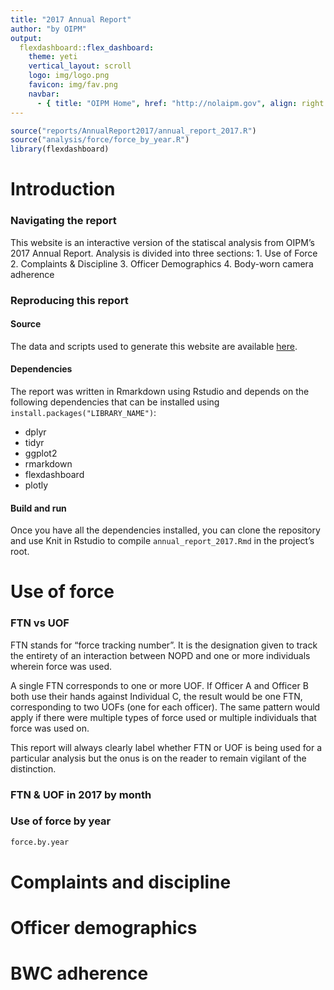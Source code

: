 ```yaml
---
title: "2017 Annual Report"
author: "by OIPM"
output: 
  flexdashboard::flex_dashboard:
    theme: yeti
    vertical_layout: scroll
    logo: img/logo.png
    favicon: img/fav.png
    navbar:
      - { title: "OIPM Home", href: "http://nolaipm.gov", align: right }
---
```


```r
source("reports/AnnualReport2017/annual_report_2017.R")
source("analysis/force/force_by_year.R")
library(flexdashboard)
```

Introduction
===================================== 

### Navigating the report
This website is an interactive version of the statiscal analysis from OIPM's 2017 Annual Report. Analysis is divided into three sections:
1. Use of Force
2. Complaints & Discipline
3. Officer Demographics
4. Body-worn camera adherence

### Reproducing this report

#### Source
The data and scripts used to generate this website are available [here](https://github.com).

#### Dependencies
The report was written in Rmarkdown using Rstudio and depends on the following dependencies that can be installed using `install.packages("LIBRARY_NAME")`:

- dplyr
- tidyr
- ggplot2
- rmarkdown
- flexdashboard
- plotly

#### Build and run
Once you have all the dependencies installed, you can clone the repository and use Knit in Rstudio to compile `annual_report_2017.Rmd`
in the project's root.

Use of force
===================================== 

### FTN vs UOF
FTN stands for “force tracking number”. It is the designation given to track the entirety
of an interaction between NOPD and one or more individuals wherein force was used.

A single FTN corresponds to one or more UOF. If Officer A and Officer B both use their
hands against Individual C, the result would be one FTN, corresponding to two UOFs
(one for each officer). The same pattern would apply if there were multiple types of
force used or multiple individuals that force was used on.

This report will always clearly label whether FTN or UOF is being used for a particular
analysis but the onus is on the reader to remain vigilant of the distinction.

### FTN & UOF in 2017 by month

### Use of force by year
```r
force.by.year
```

Complaints and discipline
=====================================

Officer demographics
===================================== 

BWC adherence
===================================== 